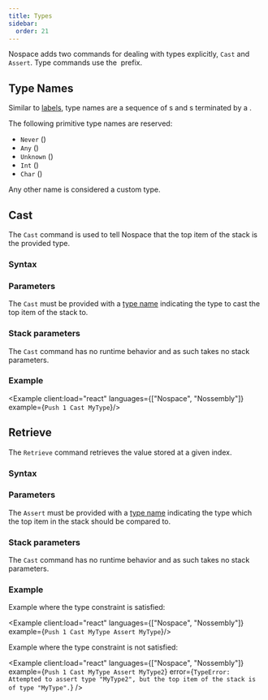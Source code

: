 ```yaml
---
title: Types
sidebar:
  order: 21
---
```


Nospace adds two commands for dealing with types explicitly, `Cast` and `Assert`. Type commands use the `⁠` prefix.

## Type Names

Similar to [labels](http://localhost:4321/reference/control-flow/#label), type names are a sequence of `​`s and `‌`s terminated by a `‍`.

The following primitive type names are reserved:

- `Never` (`‌‌‍`)
- `Any` (`‌​`)
- `Unknown` (`‌​​`)
- `Int` (`​​`)
- `Char` (`​‌‍`)

Any other name is considered a custom type.

## Cast

The `Cast` command is used to tell Nospace that the top item of the stack is the provided type.

### Syntax

<SyntaxTable command="Cast" inter="xs" />

### Parameters

The `Cast` must be provided with a [type name](#type-names) indicating the type to cast the top item of the stack to.

### Stack parameters

The `Cast` command has no runtime behavior and as such takes no stack parameters.

### Example

<Example client:load="react" languages={["Nospace", "Nossembly"]} example={`Push 1
Cast MyType`}/>

## Retrieve

The `Retrieve` command retrieves the value stored at a given index.

### Syntax

<SyntaxTable command="Assert" inter="xt" />

### Parameters

The `Assert` must be provided with a [type name](#type-names) indicating the type which the top item in the stack should be compared to.

### Stack parameters

The `Cast` command has no runtime behavior and as such takes no stack parameters.

### Example

Example where the type constraint is satisfied:

<Example client:load="react" languages={["Nospace", "Nossembly"]} example={`Push 1
Cast MyType
Assert MyType`}/>

Example where the type constraint is not satisfied:

<Example client:load="react" languages={["Nospace", "Nossembly"]} example={`Push 1
Cast MyType
Assert MyType2`} error={`TypeError: Attempted to assert type "MyType2", but the top item of the stack is of type "MyType".`} />
